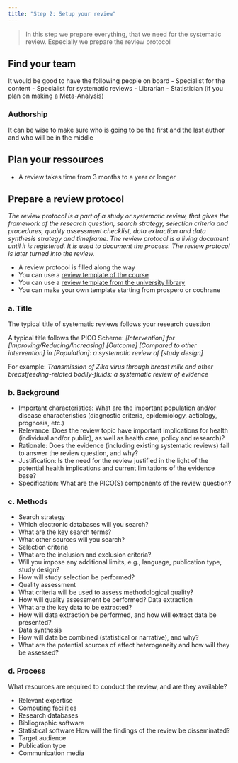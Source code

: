 ```yaml
---
title: "Step 2: Setup your review"
---
```


> In this step we prepare everything, that we need for the systematic review. Especially we prepare the review protocol

## Find your team
It would be good to have the following people on board
- Specialist for the content
- Specialist for systematic reviews
- Librarian
- Statistician (if you plan on making a Meta-Analysis)

### Authorship
It can be wise to make sure who is going to be the first and the last author and who will be in the middle

## Plan your ressources
- A review takes time from 3 months to a year or longer

## Prepare a review protocol
_The review protocol is a part of a study or systematic review, that gives the framework of the research question, search strategy, selection criteria and procedures, quality assessment checklist, data extraction and data synthesis strategy and timeframe. The review protocol is a living document until it is registered. It is used to document the process. The review protocol is later turned into the review._

- A review protocol is filled along the way
- You can use a [review template of the course](documents/template_for_review_protocol.docx) 
- You can use a [review template from the university library](https://guides.lib.ua.edu/c.php?g=1135040&p=8286355) 
- You can make your own template starting from prospero or cochrane

### a. Title
The typical title of systematic reviews follows your research question

A typical title follows the PICO Scheme: *\[Intervention\] for \[Improving/Reducing/Increasing\] \[Outcome\] \[Compared to other intervention\] in \[Population\]: a systematic review of \[study design\]*

For example: *Transmission of Zika virus through breast milk and other breastfeeding-related bodily-fluids: a systematic review of evidence*

### b. Background

*   Important characteristics: What are the important population and/or disease characteristics (diagnostic criteria, epidemiology, aetiology, prognosis, etc.)
*   Relevance: Does the review topic have important implications for health (individual and/or public), as well as health care, policy and research)?
*   Rationale: Does the evidence (including existing systematic reviews) fail to answer the review question, and why?
*   Justification: Is the need for the review justified in the light of the potential health implications and current limitations of the evidence base?
*   Specification: What are the PICO(S) components of the review question?

### c. Methods

*   Search strategy
*   Which electronic databases will you search?
*   What are the key search terms?
*   What other sources will you search?
*   Selection criteria
*   What are the inclusion and exclusion criteria?
*   Will you impose any additional limits, e.g., language, publication type, study design?
*   How will study selection be performed?
*   Quality assessment
*   What criteria will be used to assess methodological quality?
*   How will quality assessment be performed? Data extraction
*   What are the key data to be extracted?
*   How will data extraction be performed, and how will extract data be presented?
*   Data synthesis
*   How will data be combined (statistical or narrative), and why?
*   What are the potential sources of effect heterogeneity and how will they be assessed?

### d. Process

What resources are required to conduct the review, and are they available? 

* Relevant expertise 
* Computing facilities 
* Research databases 
* Bibliographic software 
* Statistical software How will the findings of the review be disseminated? 
* Target audience 
* Publication type 
* Communication media



